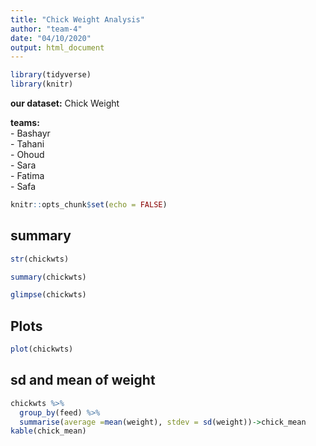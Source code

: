 ```yaml
---
title: "Chick Weight Analysis"
author: "team-4"
date: "04/10/2020"
output: html_document
---
```


```r
library(tidyverse)
library(knitr)
```

**our dataset:**
Chick Weight


 **teams:**  
 - Bashayr  
 - Tahani  
 - Ohoud  
 - Sara  
 - Fatima  
 - Safa
 

```r
knitr::opts_chunk$set(echo = FALSE)
```

## summary

```r
str(chickwts)

summary(chickwts)

glimpse(chickwts)
```

## Plots

```r
plot(chickwts)
```

## sd and mean of weight

```r
chickwts %>%
  group_by(feed) %>%
  summarise(average =mean(weight), stdev = sd(weight))->chick_mean
kable(chick_mean)

```




